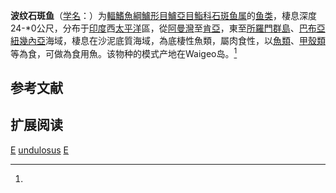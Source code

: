{{Speciesbox 
| taxon = Epinephelus undulosus
| status = LC
| status_system = IUCN3.1
| authority = Quoy et Gaimard, 1824<ref name='id7110'>{{cite web| url =http://www.bioinfo.cn/db05/BjdwSpecies.php?action=view&id=7110| title =波纹石斑鱼| work =中国动物物种编目数据库| publisher =中国科学院微生物研究所| author =中国科学院动物研究所| accessdate =2009-04-16| deadurl =yes| archiveurl =https://web.archive.org/web/20160305093635/http://www.bioinfo.cn/db05/BjdwSpecies.php?action=view&id=7110| archivedate =2016-03-05}}</ref>
| synonyms = *''Bodianus undulosus''<br /><small>Quoy & Gaimard, 1824</small>
*''Cephalopholis undulosus''<br /><small>Quoy & Gaimard, 1824</small>
*''Serranus amboinensis''<br /><small>Bleeker, 1852</small>
*''Serranus lineatus''<br /><small>Valenciennes, 1828</small>
}}

'''波纹石斑鱼'''（[[学名|学名]]：{{lang|la|''Epinephelus undulosus''}}）为[[輻鰭魚綱|輻鰭魚綱]][[鱸形目|鱸形目]][[鱸亞目|鱸亞目]][[鮨科|鮨科]][[石斑鱼属|石斑鱼属]]的[[鱼类|鱼类]]，棲息深度24-*0公尺，分布于[[印度|印度]]西[[太平洋|太平洋]]區，從[[阿曼灣|阿曼灣]]至[[肯亞|肯亞]]，東至[[所羅門群島|所羅門群島]]、[[巴布亞紐幾內亞|巴布亞紐幾內亞]]海域，棲息在沙泥底質海域，為底棲性魚類，屬肉食性，以[[魚類|魚類]]、[[甲殼類|甲殼類]]等為食，可做為食用魚。该物种的模式产地在Waigeo岛。<ref name='id7110'/>

== 参考文献 ==
{{reflist}}

== 扩展阅读 ==
{{refbegin}}
{{wikispecies-inline|Epinephelus undulosus|波纹石斑鱼}}
{{refend}}
{{Taxonbar|from=Q5587742}}

[[Category:食用魚|E]]
[[Category:石斑鱼属|undulosus]]
[[Category:1824年描述的魚類|E]]

{{鲈形目小作品}}
